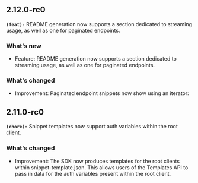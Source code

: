 ## 2.12.0-rc0
**`(feat):`** README generation now supports a section dedicated to streaming usage, as well as one for paginated endpoints.

### What's new
- Feature: README generation now supports a section dedicated to streaming usage, as well as one for paginated endpoints.

### What's changed
- Improvement: Paginated endpoint snippets now show using an iterator:

## 2.11.0-rc0
**`(chore):`** Snippet templates now support auth variables within the root client.

### What's changed
- Improvement: The SDK now produces templates for the root clients within snippet-template.json. This allows users of the Templates API to pass in data for the auth variables present within the root client.

